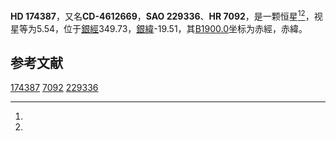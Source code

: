{{Starbox begin
| name = HD 174387
}}
{{Starbox observe
| epoch = [[J2000.0|J2000.0]]
| constell = {{星座名待查}}<ref name=SIMBAD>{{cite web
 | url=http://simbad.u-strasbg.fr/simbad/sim-id?Ident=HR+7092
 | title =Pulsating variable Star
 | publisher=Centre de Données astronomiques de Strasbourg
 | work=SIMBAD
 | accessdate=2012-07-13}}</ref><ref name=DATA>{{cite web
 | url=http://vizier.u-strasbg.fr/viz-bin/VizieR-5?-out.add=.&-source=5050&-corr=PK=HR&-out.max=9999&HR=7092
 | title=VizieR Detailed Page
 | accessdate=2012-07-13
 | archive-date=2016-03-05
 | archive-url=https://web.archive.org/web/20160305030550/http://vizier.u-strasbg.fr/viz-bin/VizieR-5?-out.add=.&-source=5050&-corr=PK=HR&-out.max=9999&HR=7092
 | dead-url=no
 }}</ref>
| 星官 = 
| ra = {{RA|18|52|27.1}}<ref name=SIMBAD /><ref name=DATA />
| dec = {{DEC|-46|35|43}}<ref name=SIMBAD /><ref name=DATA />
| appmag_v = 5.54<ref name=SIMBAD /><ref name=DATA />
}}
{{Starbox character
| class = M0III<ref name=SIMBAD /><ref name=DATA />
| b-v = 1.63<ref name=SIMBAD /><ref name=DATA />
| u-b = <ref name=SIMBAD /><ref name=DATA />
| r-i = <ref name=SIMBAD /><ref name=DATA />
| variable = 
}}
{{Starbox astrometry
| radial_v = 
| prop_mo_ra = -28
| parallax = 0.009
| p_error = 
}}
{{Starbox catalog
| names =CD-4612669，[[SAO星表|SAO]] 229336，[[HD星表|HD]] 174387，[[HR星表|HR]] 7092}}
{{Starbox reference |Simbad=HR+7092}}
{{Starbox end}}

'''HD 174387'''，又名'''CD-4612669'''，'''SAO 229336'''、'''HR 7092'''，是一颗恒星<ref name=SIMBAD /><ref name=DATA />，视星等为5.54，位于[[銀道座標系|銀經]]349.73，[[銀道座標系|銀緯]]-19.51，其[[B1900.0|B1900.0]]坐标为赤經{{RA|18|45|1.1}}，赤緯{{DEC|-46|-19.51|45}}。

== 参考文献 ==
{{reflist}}

{{star-stub}}

[[Category:HD和HDE天體|174387]]
[[Category:HR天體|7092]]
[[Category:SAO天體|229336]]